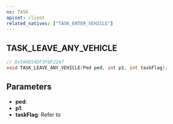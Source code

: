 ```yaml
---
ns: TASK
apiset: client
related_natives: ["TASK_ENTER_VEHICLE"]
---
```

## TASK_LEAVE_ANY_VEHICLE

```c
// 0x504D54DF3F6F2247
void TASK_LEAVE_ANY_VEHICLE(Ped ped, int p1, int taskFlag);
```

## Parameters
* **ped**:
* **p1**:
* **taskFlag**: Refer to <Enum name="eEnterExitVehicleFlags" />